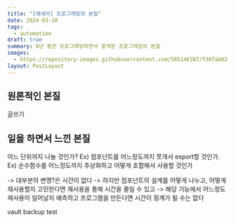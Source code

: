 ```yaml
---
title: "[에세이] 프로그래밍의 본질"
date: 2024-03-10
tags:
  - automation
draft: true
summary: 8년 동안 프로그래밍하면서 알게된 프로그래밍의 본질
images:
  - https://repository-images.githubusercontent.com/585146387/f307ab02-0c46-439b-84e0-319721662dce
layout: PostLayout
---
```


## 원론적인 본질

글쓰기


## 일을 하면서 느낀 본질

어느 단위까지 나눌 것인가?
Ex) 컴포넌트를 어느정도까지 쪼개서 export할 것인가.
Ex) 순수함수를 어느정도까지 추상화하고 어떻게 조합해서 사용할 것인가

-> 대부분의 변명?은 시간이 없다
-> 하지만 컴포넌트의 설계를 어떻게 나누고, 어떻게 재사용할지 고민한다면 재사용을 통해 시간을 줄일 수 있고
-> 해당 기능에서 어느정도 재사용이 일어날지 예측하고 프로그램을 만든다면 시간이 핑계가 될 수는 없다


vault backup test